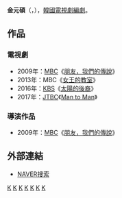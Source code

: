 {{藝人
| 姓名     = 金元碩 
| 類型     = 編劇
| 圖片     = 
| 圖片尺寸 = 
| 圖片簡介 = 
| 原名     = 
| 外文名   = 김원석
| 外文     = ko
| 羅馬拼音 = Kim Won Suk
| 英文名   = 
| 綽號     = 
| 其他藝名 = 
| 國籍     = {{KOR}}
| 民族     = 
| 籍貫     = 
| 出生日期 = {{birth_date_and_age|1977|9|7}}
| 出生地點 = {{KOR}}[[首爾特別市|首爾特別市]]
| 職業     = [[編劇|編劇]]
| 語言     = [[韓語|韓語]]
| 教育程度 = [[首爾大學|首爾大學]]文學系學士
| 配偶     = 
| 出身地   = 
| 出道作   = 
| 出道日期 = 1999年
| 代表作   = 
| 活躍年代 = 
| 經紀公司 = 
}}

'''金元碩'''（{{lang-ko|'''김원석'''}}，{{bd|1977年|9月7日}}），[[韓國|韓國]][[電視劇|電視劇]][[編劇|編劇]]。

== 作品 ==
=== 電視劇 ===
*2009年：[[文化廣播_(韓國)|MBC]]《[[朋友，我們的傳說|朋友，我們的傳說]]》
*2013年：MBC《[[女王的教室_(韓國電視劇)|女王的教室]]》
*2016年：[[韓國放送公社|KBS]]《[[太陽的後裔|太陽的後裔]]》
*2017年：[[JTBC|JTBC]]《[[Man_to_Man|Man to Man]]》
=== 導演作品 ===
*2009年：[[文化廣播_(韓國)|MBC]]《[[朋友，我們的傳說|朋友，我們的傳說]]》
== 外部連結 ==

*[http://people.search.naver.com/search.naver?where=nexearch&sm=tab_ppn&query=%EA%B9%80%EC%9B%90%EC%84%9D&os=171246&ie=utf8&key=PeopleService NAVER搜索] {{Wayback|url=http://people.search.naver.com/search.naver?where=nexearch&sm=tab_ppn&query=%EA%B9%80%EC%9B%90%EC%84%9D&os=171246&ie=utf8&key=PeopleService |date=20190701015354 }}{{ko}}
[[Category:韓國導演|K]]
[[Category:韓國編劇|K]]
[[Category:韓國電視劇導演|K]]
[[Category:韓國電視劇編劇|K]]
[[Category:首爾大學校友|K]]
[[Category:首爾特別市出身人物|K]]
[[Category:金姓|K]]